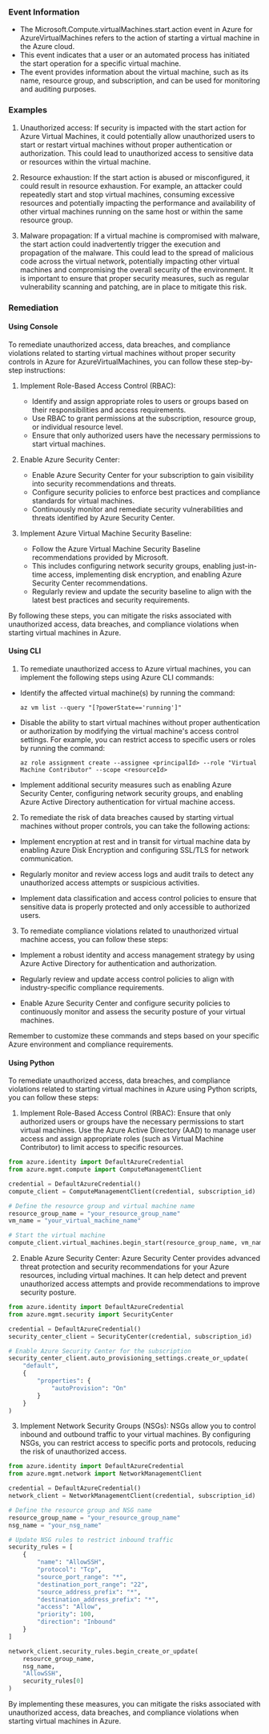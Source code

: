 
### Event Information

- The Microsoft.Compute.virtualMachines.start.action event in Azure for AzureVirtualMachines refers to the action of starting a virtual machine in the Azure cloud.
- This event indicates that a user or an automated process has initiated the start operation for a specific virtual machine.
- The event provides information about the virtual machine, such as its name, resource group, and subscription, and can be used for monitoring and auditing purposes.


### Examples

1. Unauthorized access: If security is impacted with the start action for Azure Virtual Machines, it could potentially allow unauthorized users to start or restart virtual machines without proper authentication or authorization. This could lead to unauthorized access to sensitive data or resources within the virtual machine.

2. Resource exhaustion: If the start action is abused or misconfigured, it could result in resource exhaustion. For example, an attacker could repeatedly start and stop virtual machines, consuming excessive resources and potentially impacting the performance and availability of other virtual machines running on the same host or within the same resource group.

3. Malware propagation: If a virtual machine is compromised with malware, the start action could inadvertently trigger the execution and propagation of the malware. This could lead to the spread of malicious code across the virtual network, potentially impacting other virtual machines and compromising the overall security of the environment. It is important to ensure that proper security measures, such as regular vulnerability scanning and patching, are in place to mitigate this risk.

### Remediation

#### Using Console

To remediate unauthorized access, data breaches, and compliance violations related to starting virtual machines without proper security controls in Azure for AzureVirtualMachines, you can follow these step-by-step instructions:

1. Implement Role-Based Access Control (RBAC): 
   - Identify and assign appropriate roles to users or groups based on their responsibilities and access requirements.
   - Use RBAC to grant permissions at the subscription, resource group, or individual resource level.
   - Ensure that only authorized users have the necessary permissions to start virtual machines.

2. Enable Azure Security Center:
   - Enable Azure Security Center for your subscription to gain visibility into security recommendations and threats.
   - Configure security policies to enforce best practices and compliance standards for virtual machines.
   - Continuously monitor and remediate security vulnerabilities and threats identified by Azure Security Center.

3. Implement Azure Virtual Machine Security Baseline:
   - Follow the Azure Virtual Machine Security Baseline recommendations provided by Microsoft.
   - This includes configuring network security groups, enabling just-in-time access, implementing disk encryption, and enabling Azure Security Center recommendations.
   - Regularly review and update the security baseline to align with the latest best practices and security requirements.

By following these steps, you can mitigate the risks associated with unauthorized access, data breaches, and compliance violations when starting virtual machines in Azure.

#### Using CLI

1. To remediate unauthorized access to Azure virtual machines, you can implement the following steps using Azure CLI commands:

- Identify the affected virtual machine(s) by running the command:
  ```
  az vm list --query "[?powerState=='running']"
  ```

- Disable the ability to start virtual machines without proper authentication or authorization by modifying the virtual machine's access control settings. For example, you can restrict access to specific users or roles by running the command:
  ```
  az role assignment create --assignee <principalId> --role "Virtual Machine Contributor" --scope <resourceId>
  ```

- Implement additional security measures such as enabling Azure Security Center, configuring network security groups, and enabling Azure Active Directory authentication for virtual machine access.

2. To remediate the risk of data breaches caused by starting virtual machines without proper controls, you can take the following actions:

- Implement encryption at rest and in transit for virtual machine data by enabling Azure Disk Encryption and configuring SSL/TLS for network communication.

- Regularly monitor and review access logs and audit trails to detect any unauthorized access attempts or suspicious activities.

- Implement data classification and access control policies to ensure that sensitive data is properly protected and only accessible to authorized users.

3. To remediate compliance violations related to unauthorized virtual machine access, you can follow these steps:

- Implement a robust identity and access management strategy by using Azure Active Directory for authentication and authorization.

- Regularly review and update access control policies to align with industry-specific compliance requirements.

- Enable Azure Security Center and configure security policies to continuously monitor and assess the security posture of your virtual machines.

Remember to customize these commands and steps based on your specific Azure environment and compliance requirements.

#### Using Python

To remediate unauthorized access, data breaches, and compliance violations related to starting virtual machines in Azure using Python scripts, you can follow these steps:

1. Implement Role-Based Access Control (RBAC): Ensure that only authorized users or groups have the necessary permissions to start virtual machines. Use the Azure Active Directory (AAD) to manage user access and assign appropriate roles (such as Virtual Machine Contributor) to limit access to specific resources.

```python
from azure.identity import DefaultAzureCredential
from azure.mgmt.compute import ComputeManagementClient

credential = DefaultAzureCredential()
compute_client = ComputeManagementClient(credential, subscription_id)

# Define the resource group and virtual machine name
resource_group_name = "your_resource_group_name"
vm_name = "your_virtual_machine_name"

# Start the virtual machine
compute_client.virtual_machines.begin_start(resource_group_name, vm_name)
```

2. Enable Azure Security Center: Azure Security Center provides advanced threat protection and security recommendations for your Azure resources, including virtual machines. It can help detect and prevent unauthorized access attempts and provide recommendations to improve security posture.

```python
from azure.identity import DefaultAzureCredential
from azure.mgmt.security import SecurityCenter

credential = DefaultAzureCredential()
security_center_client = SecurityCenter(credential, subscription_id)

# Enable Azure Security Center for the subscription
security_center_client.auto_provisioning_settings.create_or_update(
    "default",
    {
        "properties": {
            "autoProvision": "On"
        }
    }
)
```

3. Implement Network Security Groups (NSGs): NSGs allow you to control inbound and outbound traffic to your virtual machines. By configuring NSGs, you can restrict access to specific ports and protocols, reducing the risk of unauthorized access.

```python
from azure.identity import DefaultAzureCredential
from azure.mgmt.network import NetworkManagementClient

credential = DefaultAzureCredential()
network_client = NetworkManagementClient(credential, subscription_id)

# Define the resource group and NSG name
resource_group_name = "your_resource_group_name"
nsg_name = "your_nsg_name"

# Update NSG rules to restrict inbound traffic
security_rules = [
    {
        "name": "AllowSSH",
        "protocol": "Tcp",
        "source_port_range": "*",
        "destination_port_range": "22",
        "source_address_prefix": "*",
        "destination_address_prefix": "*",
        "access": "Allow",
        "priority": 100,
        "direction": "Inbound"
    }
]

network_client.security_rules.begin_create_or_update(
    resource_group_name,
    nsg_name,
    "AllowSSH",
    security_rules[0]
)
```

By implementing these measures, you can mitigate the risks associated with unauthorized access, data breaches, and compliance violations when starting virtual machines in Azure.


